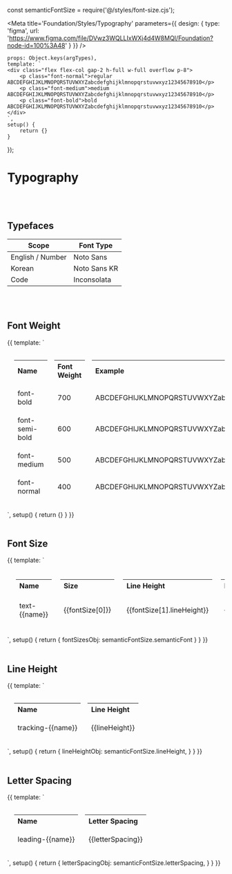 const semanticFontSize = require('@/styles/font-size.cjs');

<Meta title='Foundation/Styles/Typography' parameters={{
    design: {
        type: 'figma',
        url: 'https://www.figma.com/file/DVwz3WQLLIxWXj4d4W8MQI/Foundation?node-id=100%3A48'
    }
}} />


    props: Object.keys(argTypes),
    template: `
    <div class="flex flex-col gap-2 h-full w-full overflow p-8">
        <p class="font-normal">regular ABCDEFGHIJKLMNOPQRSTUVWXYZabcdefghijklmnopqrstuvwxyz12345678910</p>
        <p class="font-medium">medium ABCDEFGHIJKLMNOPQRSTUVWXYZabcdefghijklmnopqrstuvwxyz12345678910</p>
        <p class="font-bold">bold ABCDEFGHIJKLMNOPQRSTUVWXYZabcdefghijklmnopqrstuvwxyz12345678910</p>
    </div>
    `,
    setup() {
        return {}
    }
});


# Typography

<br/>
<br/>

## Typefaces
|Scope|Font Type|
|-|-|
|English / Number|Noto Sans|
|Korean|Noto Sans KR|
|Code|Inconsolata|
<br/>
<br/>

## Font Weight
<Canvas>
    <Story name="Font Weight">
        {{
            template: `
<table style="border-collapse: separate; border-spacing: 16px; text-align: left;">
    <thead>
        <tr>
            <th>Name</th>
            <th>Font Weight</th>
            <th>Example</th>
        </tr>
    </thead>
    <tbody>
        <tr>
            <td>font-bold</td>
            <td>700</td>
            <td class="font-bold">ABCDEFGHIJKLMNOPQRSTUVWXYZabcdefghijklmnopqrstuvwxyz12345678910</td>
        </tr>
        <tr>
            <td>font-semi-bold</td>
            <td>600</td>
            <td class="font-bold">ABCDEFGHIJKLMNOPQRSTUVWXYZabcdefghijklmnopqrstuvwxyz12345678910</td>
        </tr>
        <tr>
            <td>font-medium</td>
            <td>500</td>
            <td class="font-medium">ABCDEFGHIJKLMNOPQRSTUVWXYZabcdefghijklmnopqrstuvwxyz12345678910</td>
        </tr>
        <tr>
            <td>font-normal</td>
            <td>400</td>
            <td class="font-normal">ABCDEFGHIJKLMNOPQRSTUVWXYZabcdefghijklmnopqrstuvwxyz12345678910</td>
        </tr>
    </tbody>
</table>
            `,
            setup() {
                return {}
            }
        }}
    </Story>
</Canvas>

<br/>
<br/>

## Font Size
<Canvas>
    <Story name="Font Size">
        {{
            template: `
<table style="width: 100%; overflow: auto; border-collapse: separate; border-spacing: 20px; text-align: left;">
    <thead>
        <tr>
            <th>Name</th>
            <th style="width: 100px;">Size</th>
            <th>Line Height</th>
            <th>Letter Spacing</th>
            <th>Example</th>
        </tr>
    </thead>
    <tbody>
        <tr v-for=" (fontSize, name) in fontSizesObj">
            <td>text-{{name}}</td>
            <td>{{fontSize[0]}}</td>
            <td>{{fontSize[1].lineHeight}}</td>
            <td>{{fontSize[1].letterSpacing}}</td>
            <td :class="'text-'+ name">{{name}}</td>
        </tr>
    </tbody>
</table>
            `,
            setup() {
                return {
                    fontSizesObj: semanticFontSize.semanticFont
                }
            }
        }}
    </Story>
</Canvas>

<br/>
<br/>

## Line Height
<Canvas>
    <Story name="Line Height">
        {{
            template: `
<table style="border-collapse: separate; border-spacing: 16px; text-align: left;">
    <thead>
        <tr>
            <th>Name</th>
            <th>Line Height</th>
        </tr>
    </thead>
    <tbody>
        <tr v-for="(lineHeight, name) in lineHeightObj">
            <td >tracking-{{name}}</td>
            <td> {{lineHeight}}</td>
        </tr>
    </tbody>
</table>
            `,
            setup() {
                return {
                    lineHeightObj: semanticFontSize.lineHeight,
                }
            }
        }}
    </Story>
</Canvas>

<br/>
<br/>

## Letter Spacing
<Canvas>
    <Story name="Letter Spacing">
        {{
            template: `
<table style="border-collapse: separate; border-spacing: 16px; text-align: left;">
    <thead>
        <tr>
            <th>Name</th>
            <th>Letter Spacing</th>
        </tr>
    </thead>
    <tbody>
        <tr v-for="(letterSpacing, name) in letterSpacingObj">
            <td >leading-{{name}}</td>
            <td> {{letterSpacing}}</td>
        </tr>
    </tbody>
</table>
            `,
            setup() {
                return {
                    letterSpacingObj: semanticFontSize.letterSpacing,
                }
            }
        }}
    </Story>
</Canvas>

<br/>
<br/>



